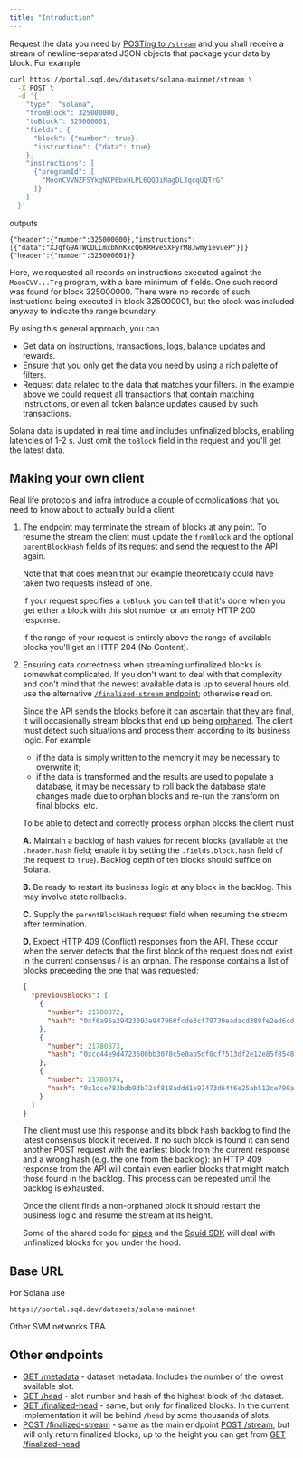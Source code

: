 ```yaml
---
title: "Introduction"
---
```


Request the data you need by [POSTing to `/stream`](/api-reference/endpoint/post-stream) and you shall receive a stream of newline-separated JSON objects that package your data by block. For example
```bash
curl https://portal.sqd.dev/datasets/solana-mainnet/stream \
  -X POST \
  -d '{
    "type": "solana",
    "fromBlock": 325000000,
    "toBlock": 325000001,
    "fields": {
      "block": {"number": true},
      "instruction": {"data": true}
    },
    "instructions": [
      {"programId": [
        "MoonCVVNZFSYkqNXP6bxHLPL6QQJiMagDL3qcqUQTrG"
      ]}
    ]
  }'
```
outputs
```jsonl
{"header":{"number":325000000},"instructions":[{"data":"XJqfG9ATWCDLLmxbNnKxcQ6KRHveSXFyrM8JwmyievueP"}]}
{"header":{"number":325000001}}
```
Here, we requested all records on instructions executed against the `MoonCVV...Trg` program, with a bare minimum of fields. One such record was found for block 325000000. There were no records of such instructions being executed in block 325000001, but the block was included anyway to indicate the range boundary.

By using this general approach, you can
 - Get data on instructions, transactions, logs, balance updates and rewards.
 - Ensure that you only get the data you need by using a rich palette of filters.
 - Request data related to the data that matches your filters. In the example above we could request all transactions that contain matching instructions, or even all token balance updates caused by such transactions.

Solana data is updated in real time and includes unfinalized blocks, enabling latencies of 1-2 s. Just omit the `toBlock` field in the request and you'll get the latest data.

## Making your own client

Real life protocols and infra introduce a couple of complications that you need to know about to actually build a client:

1. The endpoint may terminate the stream of blocks at any point. To resume the stream the client must update the `fromBlock` and the optional `parentBlockHash` fields of its request and send the request to the API again.

   Note that that does mean that our example theoretically could have taken two requests instead of one.

   If your request specifies a `toBlock` you can tell that it's done when you get either a block with this slot number or an empty HTTP 200 response.

   If the range of your request is entirely above the range of available blocks you'll get an HTTP 204 (No Content).

2. Ensuring data correctness when streaming unfinalized blocks is somewhat complicated. If you don't want to deal with that complexity and don't mind that the newest available data is up to several hours old, use the alternative [`/finalized-stream` endpoint](/api-reference/endpoint/post-finalized-stream); otherwise read on.

   <Expandable title="unfinalized blocks streaming instructions">

   Since the API sends the blocks before it can ascertain that they are final, it will occasionally stream blocks that end up being [orphaned](https://academy.binance.com/en/glossary/orphan-block). The client must detect such situations and process them according to its business logic. For example
   - if the data is simply written to the memory it may be necessary to overwrite it;
   - if the data is transformed and the results are used to populate a database, it may be necessary to roll back the database state changes made due to orphan blocks and re-run the transform on final blocks, etc.


   To be able to detect and correctly process orphan blocks the client must

   **A.** Maintain a backlog of hash values for recent blocks (available at the `.header.hash` field; enable it by setting the `.fields.block.hash` field of the request to `true`). Backlog depth of ten blocks should suffice on Solana.

   **B.** Be ready to restart its business logic at any block in the backlog. This may involve state rollbacks.

   **C.** Supply the `parentBlockHash` request field when resuming the stream after termination.

   **D.** Expect HTTP 409 (Conflict) responses from the API. These occur when the server detects that the first block of the request does not exist in the current consensus / is an orphan. The response contains a list of blocks preceeding the one that was requested:
   ```json
   {
     "previousBlocks": [
       {
         "number": 21780872,
         "hash": "0xf6a96a29423093e947960fcde3cf79730eadacd389fe2ed6cd1c97deb356a12e"
       },
       {
         "number": 21780873,
         "hash": "0xcc44e9d4723600bb3078c5e0ab5df0cf7513df2e12e85f8548c5c469083b19bb"
       },
       {
         "number": 21780874,
         "hash": "0x1dce783bdb93b72af818addd1e97473d64f6e25ab512ce790a89c7f0976f6a0a"
       }
     ]
   }
   ```
   The client must use this response and its block hash backlog to find the latest consensus block it received. If no such block is found it can send another POST request with the earliest block from the current response and a wrong hash (e.g. the one from the backlog): an HTTP 409 response from the API will contain even earlier blocks that might match those found in the backlog. This process can be repeated until the backlog is exhausted.

   Once the client finds a non-orphaned block it should restart the business logic and resume the stream at its height.

   </Expandable>

   Some of the shared code for [pipes](/pipes/overview) and the [Squid SDK](/squid-sdk/intro) will deal with unfinalized blocks for you under the hood.

## Base URL

For Solana use
```
https://portal.sqd.dev/datasets/solana-mainnet
```
Other SVM networks TBA.

## Other endpoints

* [GET /metadata](/api-reference/endpoint/get-metadata) - dataset metadata. Includes the number of the lowest available slot.
* [GET /head](/api-reference/endpoint/get-head) - slot number and hash of the highest block of the dataset.
* [GET /finalized-head](/api-reference/endpoint/get-finalized-head) - same, but only for finalized blocks. In the current implementation it will be behind `/head` by some thousands of slots.
* [POST /finalized-stream](/api-reference/endpoint/post-finalized-stream) - same as the main endpoint [POST /stream](/api-reference/endpoint/post-stream), but will only return finalized blocks, up to the height you can get from [GET /finalized-head](/api-reference/endpoint/get-finalized-head)

